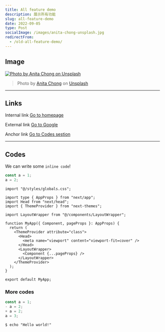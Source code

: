 ```yaml
---
title: All feature demo
description: 展示所有功能
slug: all-feature-demo
date: 2022-09-05
type: Post
socialImage: /images/anita-chong-unsplash.jpg
redirectFrom:
  - /old-all-feature-demo/
---
```


## Image

[![Photo by Anita Chong on Unsplash](/images/anita-chong-unsplash.jpg)](https://unsplash.com/photos/aSJAalMXCvI)

> Photo by [Anita Chong](https://unsplash.com/@jacutanita) on [Unsplash](https://unsplash.com/photos/aSJAalMXCvI)

---

## Links

Internal link [Go to homepage](/)

External link [Go to Google](https://google.com)

Anchor link [Go to Codes sestion](#codes)

---

## Codes

We can write some `inline code`!

```js:sample.js showLineNumbers
const a = 1;
a = 2;
```

```tsx:App.tsx showLineNumbers {5,15-17}
import "@/styles/globals.css";

import type { AppProps } from "next/app";
import Head from "next/head";
import { ThemeProvider } from "next-themes";

import LayoutWrapper from "@/components/LayoutWrapper";

function MyApp({ Component, pageProps }: AppProps) {
  return (
    <ThemeProvider attribute="class">
      <Head>
        <meta name="viewport" content="viewport-fit=cover" />
      </Head>
      <LayoutWrapper>
        <Component {...pageProps} />
      </LayoutWrapper>
    </ThemeProvider>
  );
}

export default MyApp;
```

### More codes

```diff-js:some.js showLineNumbers {3-4}
const a = 1;
- a = 2;
+ a = 2;
a = 3;
```

```shell:Command
$ echo "Hello world!"
```
